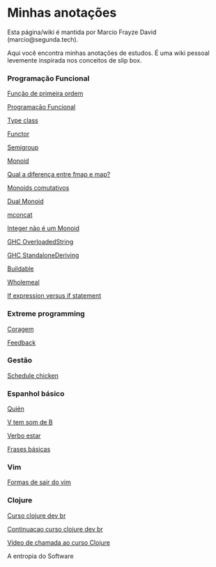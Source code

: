 = Minhas anotações =

Esta página/wiki é mantida por Marcio Frayze David (marcio@segunda.tech).

Aqui você encontra minhas anotações de estudos. É uma wiki pessoal levemente inspirada nos conceitos de slip box.

=== Programação Funcional ===

[[Função de primeira ordem]]

[[Programação Funcional]]

[[Type class]]

[[Functor]]

[[Semigroup]]

[[Monoid]]

[[fmap vs map|Qual a diferença entre fmap e map?]]

[[Monoids comutativos]]

[[Dual Monoid]]

[[mconcat]]

[[Integer não é um Monoid]]

[[GHC OverloadedString]]

[[GHC StandaloneDeriving]]

[[Buildable]]

[[Wholemeal]]

[[If expression versus if statement]]

=== Extreme programming ===

[[Coragem]]

[[Feedback]]

=== Gestão ===

[[Schedule chicken]]

=== Espanhol básico ===

[[Quién]]

[[V tem som de B]]

[[Verbo estar]]

[[Frases básicas]]


=== Vim ===

[[Formas de sair do vim]]

=== Clojure ===

[[Curso clojure dev br]]

[[Continuacao curso clojure dev br]]

[[Vídeo de chamada ao curso Clojure]]

A entropia do Software
